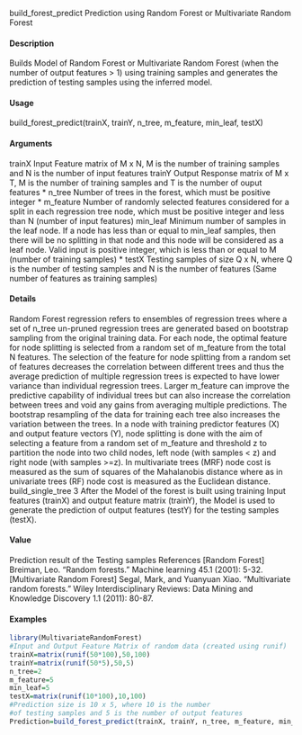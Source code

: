 build_forest_predict Prediction using Random Forest or Multivariate Random Forest

#### Description
Builds Model of Random Forest or Multivariate Random Forest (when the number of output features
> 1) using training samples and generates the prediction of testing samples using the inferred model.

#### Usage
build_forest_predict(trainX, trainY, n_tree, m_feature, min_leaf, testX)

#### Arguments
trainX Input Feature matrix of M x N, M is the number of training samples and N is the
number of input features
trainY Output Response matrix of M x T, M is the number of training samples and T is
the number of ouput features
* n_tree Number of trees in the forest, which must be positive integer
* m_feature Number of randomly selected features considered for a split in each regression
tree node, which must be positive integer and less than N (number of input
features)
min_leaf Minimum number of samples in the leaf node. If a node has less than or equal
to min_leaf samples, then there will be no splitting in that node and this node
will be considered as a leaf node. Valid input is positive integer, which is less
than or equal to M (number of training samples)
* testX Testing samples of size Q x N, where Q is the number of testing samples and N
is the number of features (Same number of features as training samples)

#### Details
Random Forest regression refers to ensembles of regression trees where a set of n_tree un-pruned
regression trees are generated based on bootstrap sampling from the original training data. For each
node, the optimal feature for node splitting is selected from a random set of m_feature from the total
N features. The selection of the feature for node splitting from a random set of features decreases
the correlation between different trees and thus the average prediction of multiple regression trees is
expected to have lower variance than individual regression trees. Larger m_feature can improve the
predictive capability of individual trees but can also increase the correlation between trees and void
any gains from averaging multiple predictions. The bootstrap resampling of the data for training
each tree also increases the variation between the trees.
In a node with training predictor features (X) and output feature vectors (Y), node splitting is done
with the aim of selecting a feature from a random set of m_feature and threshold z to partition the
node into two child nodes, left node (with samples < z) and right node (with samples >=z). In
multivariate trees (MRF) node cost is measured as the sum of squares of the Mahalanobis distance
where as in univariate trees (RF) node cost is measured as the Euclidean distance.
build_single_tree 3
After the Model of the forest is built using training Input features (trainX) and output feature matrix
(trainY), the Model is used to generate the prediction of output features (testY) for the testing
samples (testX).

#### Value
Prediction result of the Testing samples
References
[Random Forest] Breiman, Leo. "Random forests." Machine learning 45.1 (2001): 5-32.
[Multivariate Random Forest] Segal, Mark, and Yuanyuan Xiao. "Multivariate random forests."
Wiley Interdisciplinary Reviews: Data Mining and Knowledge Discovery 1.1 (2011): 80-87.

#### Examples
```r
library(MultivariateRandomForest)
#Input and Output Feature Matrix of random data (created using runif)
trainX=matrix(runif(50*100),50,100)
trainY=matrix(runif(50*5),50,5)
n_tree=2
m_feature=5
min_leaf=5
testX=matrix(runif(10*100),10,100)
#Prediction size is 10 x 5, where 10 is the number
#of testing samples and 5 is the number of output features
Prediction=build_forest_predict(trainX, trainY, n_tree, m_feature, min_leaf, testX)
```
